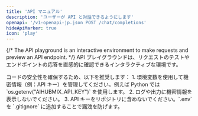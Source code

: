 ```yaml
---
title: 'API マニュアル'
description: 'ユーザーが API と対話できるようにします'
openapi: '/v1-openapi-jp.json POST /chat/completions'
hideApiMarker: true
icon: 'play'
---
```


{/* The API playground is an interactive environment to make requests and preview an API endpoint. */}
API プレイグラウンドは、リクエストのテストやエンドポイントの応答を直感的に確認できるインタラクティブな環境です。

<Info>
  コードの安全性を確保するため、以下を推奨します：
  1. 環境変数を使用して機密情報（例：API キー）を管理してください。例えば Python では `os.getenv("AIHUBMIX_API_KEY")` を使用します。
  2. ログや出力に機密情報を表示しないでください。
  3. API キーをリポジトリに含めないでください。`.env` を `.gitignore` に追加することで漏洩を防げます。
</Info>